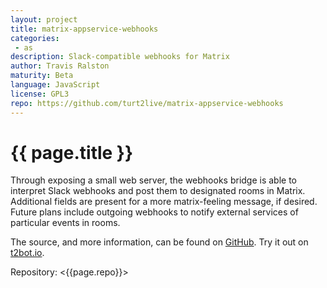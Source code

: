```yaml
---
layout: project
title: matrix-appservice-webhooks
categories: 
 - as
description: Slack-compatible webhooks for Matrix
author: Travis Ralston
maturity: Beta
language: JavaScript
license: GPL3
repo: https://github.com/turt2live/matrix-appservice-webhooks
---
```


# {{ page.title }}
Through exposing a small web server, the webhooks bridge is able to interpret Slack webhooks and post them to designated rooms in Matrix. Additional fields are present for a more matrix-feeling message, if desired. Future plans include outgoing webhooks to notify external services of particular events in rooms.

The source, and more information, can be found on [GitHub](https://github.com/turt2live/matrix-appservice-webhooks). Try it out on [t2bot.io](https://t2bot.io/webhooks).

Repository: <{{page.repo}}>
